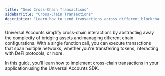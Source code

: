 ```yaml
---
title: "Send Cross-Chain Transactions"
sidebarTitle: "Cross-Chain Transactions"
description: "Learn how to send transactions across different blockchain networks using Universal Accounts."
---
```


Universal Accounts simplify cross-chain interactions by abstracting away the complexity of bridging assets and managing different chain configurations. With a single function call, you can execute transactions that span multiple networks, whether you're transferring tokens, interacting with DeFi protocols, or more.

In this guide, you'll learn how to implement cross-chain transactions in your application using the Universal Accounts SDK.
